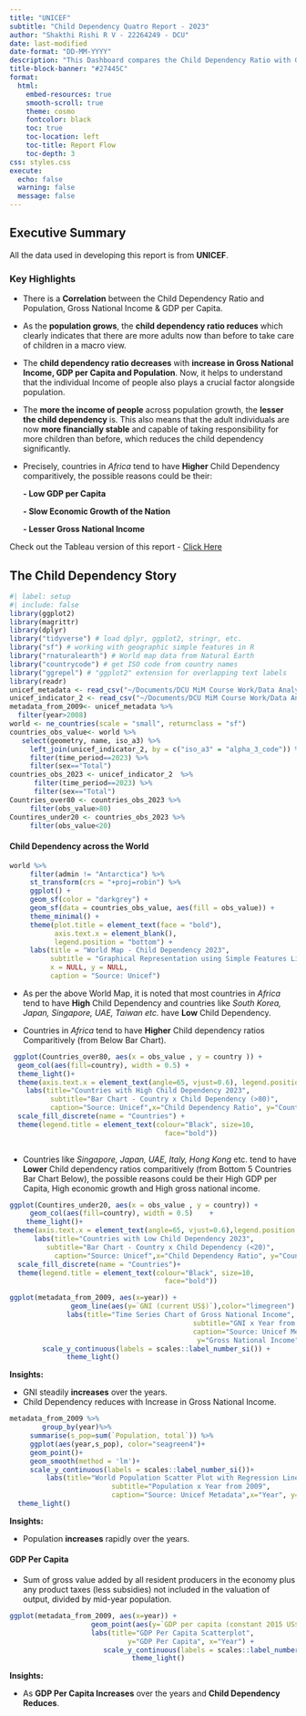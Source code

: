 ```yaml
---
title: "UNICEF"
subtitle: "Child Dependency Quatro Report - 2023"
author: "Shakthi Rishi R V - 22264249 - DCU"
date: last-modified
date-format: "DD-MM-YYYY"
description: "This Dashboard compares the Child Dependency Ratio with Gross National Income, Population and GDP per Capita."
title-block-banner: "#27445C"
format: 
  html:
    embed-resources: true
    smooth-scroll: true
    theme: cosmo
    fontcolor: black
    toc: true
    toc-location: left
    toc-title: Report Flow
    toc-depth: 3
css: styles.css  
execute:
  echo: false
  warning: false
  message: false
---
```


## Executive Summary
 All the data used in developing this report is from **UNICEF**.

### Key Highlights
 

- There is a **Correlation** between the Child Dependency Ratio and Population, Gross National Income & GDP per Capita. 

- As the **population grows**, the **child dependency ratio reduces** which clearly indicates that there are more adults now than before to take care of children in a macro view. 

- The **child dependency ratio decreases** with **increase in Gross National Income, GDP per Capita and Population**. Now, it helps to understand that the individual Income of people also plays a crucial factor alongside population.

- The **more the income of people** across population growth, the **lesser the child dependency** is. This also means that the adult individuals are now **more financially stable** and capable of taking responsibility for more children than before, which reduces the child dependency significantly.

- Precisely, countries in *Africa* tend to have **Higher** Child Dependency comparitively, the possible reasons could be their:

  **- Low GDP per Capita** 
  
  **- Slow Economic Growth of the Nation**
  
  **- Lesser Gross National Income**
  


Check out the Tableau version of this report - [Click Here](https://public.tableau.com/views/ChildDependencyDashboard/Dshboard2?:language=en-GB&publish=yes&:display_count=n&:origin=viz_share_link) 

## The Child Dependency Story
```r
#| label: setup
#| include: false
library(ggplot2)
library(magrittr)
library(dplyr)
library("tidyverse") # load dplyr, ggplot2, stringr, etc.
library("sf") # working with geographic simple features in R
library("rnaturalearth") # World map data from Natural Earth
library("countrycode") # get ISO code from country names
library("ggrepel") # "ggplot2" extension for overlapping text labels
library(readr)
unicef_metadata <- read_csv("~/Documents/DCU MiM Course Work/Data Analytics/mt5000importantdataandinstructionstableauassignmen/unicef_metadata.csv")
unicef_indicator_2 <- read_csv("~/Documents/DCU MiM Course Work/Data Analytics/mt5000importantdataandinstructionstableauassignmen/unicef_indicator_2.csv")
metadata_from_2009<- unicef_metadata %>% 
  filter(year>2008)
world <- ne_countries(scale = "small", returnclass = "sf")
countries_obs_value<- world %>%
   select(geometry, name, iso_a3) %>%
     left_join(unicef_indicator_2, by = c("iso_a3" = "alpha_3_code")) %>%
     filter(time_period==2023) %>%
     filter(sex=="Total")
countries_obs_2023 <- unicef_indicator_2  %>%
      filter(time_period==2023) %>%
      filter(sex=="Total")
Countries_over80 <- countries_obs_2023 %>%
     filter(obs_value>80)
Countires_under20 <- countries_obs_2023 %>%
     filter(obs_value<20)
```

#### Child Dependency across the World
```r
world %>%
     filter(admin != "Antarctica") %>%
     st_transform(crs = "+proj=robin") %>%
     ggplot() +
     geom_sf(color = "darkgrey") +
     geom_sf(data = countries_obs_value, aes(fill = obs_value)) +
     theme_minimal() +
     theme(plot.title = element_text(face = "bold"),
           axis.text.x = element_blank(),
           legend.position = "bottom") +
     labs(title = "World Map - Child Dependency 2023",
          subtitle = "Graphical Representation using Simple Features Library (SF)",
          x = NULL, y = NULL,
          caption = "Source: Unicef")
```
- As per the above World Map, it is noted that most countries in *Africa* tend to have **High** Child Dependency and countries like  *South Korea, Japan, Singapore, UAE, Taiwan etc.* have **Low** Child Dependency. 




- Countries in *Africa* tend to have **Higher** Child dependency ratios Comparitively (from Below Bar Chart).


```r
 ggplot(Countries_over80, aes(x = obs_value , y = country )) + 
  geom_col(aes(fill=country), width = 0.5) +  
  theme_light()+
  theme(axis.text.x = element_text(angle=65, vjust=0.6), legend.position = "bottom") +
    labs(title="Countries with High Child Dependency 2023", 
          subtitle="Bar Chart - Country x Child Dependency (>80)", 
          caption="Source: Unicef",x="Child Dependency Ratio", y="Country") +
  scale_fill_discrete(name = "Countries") +
  theme(legend.title = element_text(colour="Black", size=10, 
                                      face="bold"))
  
```


- Countries like *Singapore, Japan, UAE, Italy, Hong Kong* etc. tend to have **Lower** Child dependency ratios comparitively (from Bottom 5 Countries Bar Chart Below), the possible reasons could be their High GDP per Capita, High economic growth and High gross national income.



```r
ggplot(Countires_under20, aes(x = obs_value , y = country)) + 
     geom_col(aes(fill=country), width = 0.5)    +
    theme_light()+
 theme(axis.text.x = element_text(angle=65, vjust=0.6),legend.position = "bottom") +
      labs(title="Countries with Low Child Dependency 2023",
         subtitle="Bar Chart - Country x Child Dependency (<20)", 
           caption="Source: Unicef",x="Child Dependency Ratio", y="Country")+
  scale_fill_discrete(name = "Countries")+ 
  theme(legend.title = element_text(colour="Black", size=10, 
                                      face="bold"))
```



```r
ggplot(metadata_from_2009, aes(x=year)) + 
               geom_line(aes(y=`GNI (current US$)`),color="limegreen") + 
              labs(title="Time Series Chart of Gross National Income", 
                                             subtitle="GNI x Year from 2009", 
                                             caption="Source: Unicef Metadata", 
                                              y="Gross National Income", x="Year")+ 
        scale_y_continuous(labels = scales::label_number_si()) +
              theme_light()
```
**Insights:**

- GNI steadily **increases** over the years. 
- Child Dependency reduces with Increase in Gross National Income. 


```r
metadata_from_2009 %>% 
        group_by(year)%>% 
     summarise(s_pop=sum(`Population, total`)) %>%
     ggplot(aes(year,s_pop), color="seagreen4")+
     geom_point()+
     geom_smooth(method = 'lm')+
     scale_y_continuous(labels = scales::label_number_si())+
         labs(title="World Population Scatter Plot with Regression Line", 
                         subtitle="Population x Year from 2009", 
                         caption="Source: Unicef Metadata",x="Year", y="Population")+
  theme_light()

```
**Insights:**

- Population **increases** rapidly over the years. 


#### GDP Per Capita
- Sum of gross value added by all resident producers in the economy plus any product taxes (less subsidies) not included in the valuation of output, divided by mid-year population.
```r
ggplot(metadata_from_2009, aes(x=year)) + 
                    geom_point(aes(y=`GDP per capita (constant 2015 US$)`),color="violetred") +
                    labs(title="GDP Per Capita Scatterplot",                                                                    subtitle="GDP Per Capita x Year from 2009",                                                                   caption="Source: Unicef Metadata", 
                             y="GDP Per Capita", x="Year") + 
                       scale_y_continuous(labels = scales::label_number_si()) +
                              theme_light()
```
**Insights:**

- As **GDP Per Capita Increases** over the years and **Child Dependency Reduces**.



